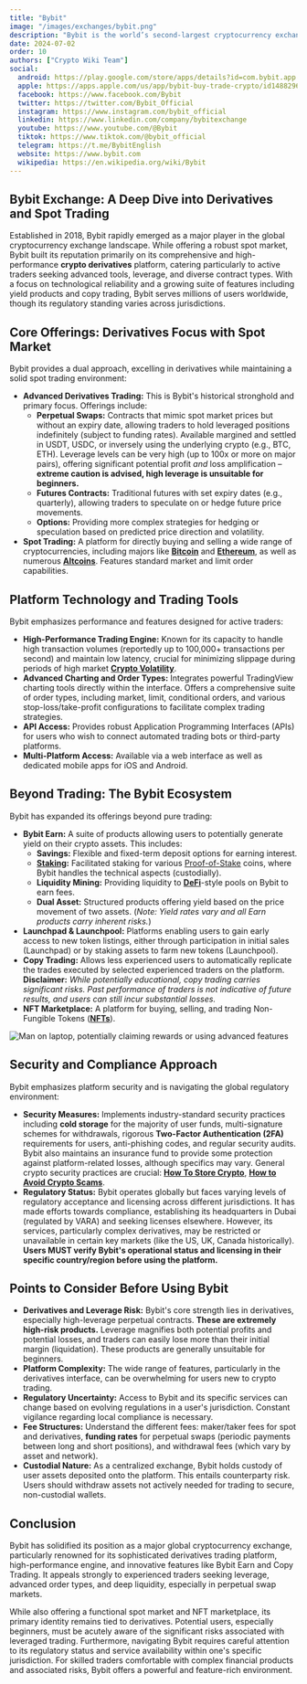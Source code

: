 ```yaml
---
title: "Bybit"
image: "/images/exchanges/bybit.png"
description: "Bybit is the world’s second-largest cryptocurrency exchange by trading volume."
date: 2024-07-02
order: 10
authors: ["Crypto Wiki Team"]
social:
  android: https://play.google.com/store/apps/details?id=com.bybit.app
  apple: https://apps.apple.com/us/app/bybit-buy-trade-crypto/id1488296980
  facebook: https://www.facebook.com/Bybit
  twitter: https://twitter.com/Bybit_Official
  instagram: https://www.instagram.com/bybit_official
  linkedin: https://www.linkedin.com/company/bybitexchange
  youtube: https://www.youtube.com/@Bybit
  tiktok: https://www.tiktok.com/@bybit_official
  telegram: https://t.me/BybitEnglish
  website: https://www.bybit.com
  wikipedia: https://en.wikipedia.org/wiki/Bybit
---
```


## **Bybit Exchange: A Deep Dive into Derivatives and Spot Trading**

Established in 2018, Bybit rapidly emerged as a major player in the global cryptocurrency exchange landscape. While offering a robust spot market, Bybit built its reputation primarily on its comprehensive and high-performance **crypto derivatives** platform, catering particularly to active traders seeking advanced tools, leverage, and diverse contract types. With a focus on technological reliability and a growing suite of features including yield products and copy trading, Bybit serves millions of users worldwide, though its regulatory standing varies across jurisdictions.

## **Core Offerings: Derivatives Focus with Spot Market**

Bybit provides a dual approach, excelling in derivatives while maintaining a solid spot trading environment:

- **Advanced Derivatives Trading:** This is Bybit's historical stronghold and primary focus. Offerings include:
  - **Perpetual Swaps:** Contracts that mimic spot market prices but without an expiry date, allowing traders to hold leveraged positions indefinitely (subject to funding rates). Available margined and settled in USDT, USDC, or inversely using the underlying crypto (e.g., BTC, ETH). Leverage levels can be very high (up to 100x or more on major pairs), offering significant potential profit _and_ loss amplification – **extreme caution is advised, high leverage is unsuitable for beginners.**
  - **Futures Contracts:** Traditional futures with set expiry dates (e.g., quarterly), allowing traders to speculate on or hedge future price movements.
  - **Options:** Providing more complex strategies for hedging or speculation based on predicted price direction and volatility.
- **Spot Trading:** A platform for directly buying and selling a wide range of cryptocurrencies, including majors like **[Bitcoin](/posts/what-is-bitcoin)** and **[Ethereum](/posts/what-is-ethereum)**, as well as numerous **[Altcoins](/posts/what-are-altcoins)**. Features standard market and limit order capabilities.

## **Platform Technology and Trading Tools**

Bybit emphasizes performance and features designed for active traders:

- **High-Performance Trading Engine:** Known for its capacity to handle high transaction volumes (reportedly up to 100,000+ transactions per second) and maintain low latency, crucial for minimizing slippage during periods of high market **[Crypto Volatility](/posts/crypto-volatility)**.
- **Advanced Charting and Order Types:** Integrates powerful TradingView charting tools directly within the interface. Offers a comprehensive suite of order types, including market, limit, conditional orders, and various stop-loss/take-profit configurations to facilitate complex trading strategies.
- **API Access:** Provides robust Application Programming Interfaces (APIs) for users who wish to connect automated trading bots or third-party platforms.
- **Multi-Platform Access:** Available via a web interface as well as dedicated mobile apps for iOS and Android.

## **Beyond Trading: The Bybit Ecosystem**

Bybit has expanded its offerings beyond pure trading:

- **Bybit Earn:** A suite of products allowing users to potentially generate yield on their crypto assets. This includes:
  - **Savings:** Flexible and fixed-term deposit options for earning interest.
  - **[Staking](/posts/crypto-staking):** Facilitated staking for various [Proof-of-Stake](/posts/what-is-proof-of-stake) coins, where Bybit handles the technical aspects (custodially).
  - **Liquidity Mining:** Providing liquidity to **[DeFi](/posts/what-is-defi)**-style pools on Bybit to earn fees.
  - **Dual Asset:** Structured products offering yield based on the price movement of two assets. (_Note: Yield rates vary and all Earn products carry inherent risks._)
- **Launchpad & Launchpool:** Platforms enabling users to gain early access to new token listings, either through participation in initial sales (Launchpad) or by staking assets to farm new tokens (Launchpool).
- **Copy Trading:** Allows less experienced users to automatically replicate the trades executed by selected experienced traders on the platform. **Disclaimer:** _While potentially educational, copy trading carries significant risks. Past performance of traders is not indicative of future results, and users can still incur substantial losses._
- **NFT Marketplace:** A platform for buying, selling, and trading Non-Fungible Tokens (**[NFTs](/posts/are-nfts-dead)**).

![Man on laptop, potentially claiming rewards or using advanced features](/images/posts/man-and-laptop.jpg)

## **Security and Compliance Approach**

Bybit emphasizes platform security and is navigating the global regulatory environment:

- **Security Measures:** Implements industry-standard security practices including **cold storage** for the majority of user funds, multi-signature schemes for withdrawals, rigorous **Two-Factor Authentication (2FA)** requirements for users, anti-phishing codes, and regular security audits. Bybit also maintains an insurance fund to provide some protection against platform-related losses, although specifics may vary. General crypto security practices are crucial: **[How To Store Crypto](/posts/how-to-store-crypto)**, **[How to Avoid Crypto Scams](/posts/how-to-avoid-crypto-scams)**.
- **Regulatory Status:** Bybit operates globally but faces varying levels of regulatory acceptance and licensing across different jurisdictions. It has made efforts towards compliance, establishing its headquarters in Dubai (regulated by VARA) and seeking licenses elsewhere. However, its services, particularly complex derivatives, may be restricted or unavailable in certain key markets (like the US, UK, Canada historically). **Users MUST verify Bybit's operational status and licensing in their specific country/region before using the platform.**

## **Points to Consider Before Using Bybit**

- **Derivatives and Leverage Risk:** Bybit's core strength lies in derivatives, especially high-leverage perpetual contracts. **These are extremely high-risk products.** Leverage magnifies both potential profits and potential losses, and traders can easily lose more than their initial margin (liquidation). These products are generally unsuitable for beginners.
- **Platform Complexity:** The wide range of features, particularly in the derivatives interface, can be overwhelming for users new to crypto trading.
- **Regulatory Uncertainty:** Access to Bybit and its specific services can change based on evolving regulations in a user's jurisdiction. Constant vigilance regarding local compliance is necessary.
- **Fee Structures:** Understand the different fees: maker/taker fees for spot and derivatives, **funding rates** for perpetual swaps (periodic payments between long and short positions), and withdrawal fees (which vary by asset and network).
- **Custodial Nature:** As a centralized exchange, Bybit holds custody of user assets deposited onto the platform. This entails counterparty risk. Users should withdraw assets not actively needed for trading to secure, non-custodial wallets.

## **Conclusion**

Bybit has solidified its position as a major global cryptocurrency exchange, particularly renowned for its sophisticated derivatives trading platform, high-performance engine, and innovative features like Bybit Earn and Copy Trading. It appeals strongly to experienced traders seeking leverage, advanced order types, and deep liquidity, especially in perpetual swap markets.

While also offering a functional spot market and NFT marketplace, its primary identity remains tied to derivatives. Potential users, especially beginners, must be acutely aware of the significant risks associated with leveraged trading. Furthermore, navigating Bybit requires careful attention to its regulatory status and service availability within one's specific jurisdiction. For skilled traders comfortable with complex financial products and associated risks, Bybit offers a powerful and feature-rich environment.
